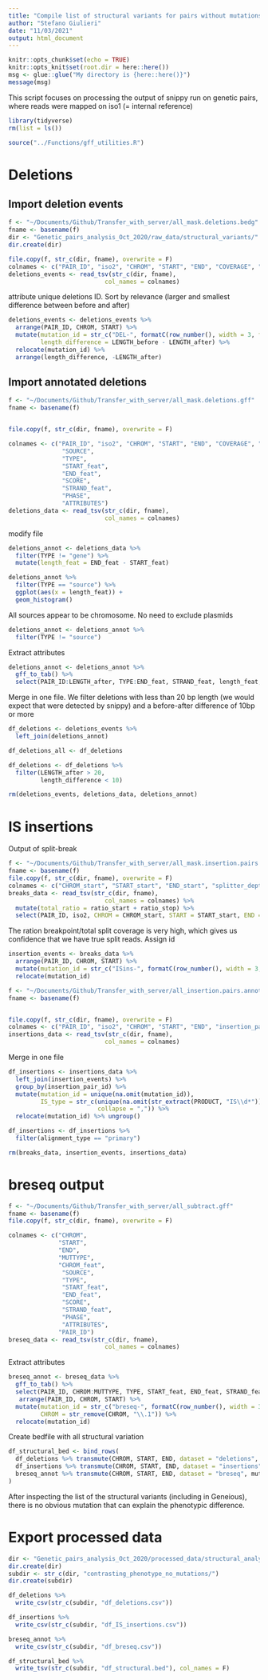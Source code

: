 ```yaml
---
title: "Compile list of structural variants for pairs without mutations on snippy denovo"
author: "Stefano Giulieri"
date: "11/03/2021"
output: html_document
---
```


```r
knitr::opts_chunk$set(echo = TRUE)
knitr::opts_knit$set(root.dir = here::here())
msg <- glue::glue("My directory is {here::here()}")
message(msg)
```

This script focuses on processing the output of snippy run on genetic pairs, where reads were mapped on iso1 (= internal reference)

```r
library(tidyverse)
rm(list = ls())

source("../Functions/gff_utilities.R")
```

# Deletions

## Import deletion events

```r
f <- "~/Documents/Github/Transfer_with_server/all_mask.deletions.bedg"
fname <- basename(f)
dir <- "Genetic_pairs_analysis_Oct_2020/raw_data/structural_variants/"
dir.create(dir)

file.copy(f, str_c(dir, fname), overwrite = F)
colnames <- c("PAIR_ID", "iso2", "CHROM", "START", "END", "COVERAGE", "LENGTH_before", "LENGTH_after")
deletions_events <- read_tsv(str_c(dir, fname),
                           col_names = colnames)
```

attribute unique deletions ID. Sort by relevance (larger and smallest difference between before and after)

```r
deletions_events <- deletions_events %>%
  arrange(PAIR_ID, CHROM, START) %>%
  mutate(mutation_id = str_c("DEL-", formatC(row_number(), width = 3, format = "d", flag = "0")),
         length_difference = LENGTH_before - LENGTH_after) %>%
  relocate(mutation_id) %>%
  arrange(length_difference, -LENGTH_after)

```

## Import annotated deletions

```r
f <- "~/Documents/Github/Transfer_with_server/all_mask.deletions.gff"
fname <- basename(f)


file.copy(f, str_c(dir, fname), overwrite = F)

colnames <- c("PAIR_ID", "iso2", "CHROM", "START", "END", "COVERAGE", "LENGTH_before", "LENGTH_after", "CHROM_protein", 
               "SOURCE", 
               "TYPE", 
               "START_feat", 
               "END_feat", 
               "SCORE", 
               "STRAND_feat", 
               "PHASE", 
               "ATTRIBUTES")
deletions_data <- read_tsv(str_c(dir, fname),
                           col_names = colnames) 
```

modify file

```r
deletions_annot <- deletions_data %>%
  filter(TYPE != "gene") %>%
  mutate(length_feat = END_feat - START_feat)

deletions_annot %>%
  filter(TYPE == "source") %>%
  ggplot(aes(x = length_feat)) +
  geom_histogram()

```

All sources appear to be chromosome. No need to exclude plasmids

```r
deletions_annot <- deletions_annot %>%
  filter(TYPE != "source")
```

Extract attributes

```r
deletions_annot <- deletions_annot %>%
  gff_to_tab() %>%
  select(PAIR_ID:LENGTH_after, TYPE:END_feat, STRAND_feat, length_feat, LOCUS_TAG = locus_tag, GENE = gene, PRODUCT = product, faa_seq = translation)
```

Merge in one file. We filter deletions with less than 20 bp length (we would expect that were detected by snippy) and a before-after difference of 10bp or more

```r
df_deletions <- deletions_events %>%
  left_join(deletions_annot)

df_deletions_all <- df_deletions

df_deletions <- df_deletions %>%
  filter(LENGTH_after > 20,
         length_difference < 10)

rm(deletions_events, deletions_data, deletions_annot)
```


# IS insertions

Output of split-break

```r
f <- "~/Documents/Github/Transfer_with_server/all_mask.insertion.pairs.bed"
fname <- basename(f)
file.copy(f, str_c(dir, fname), overwrite = F)
colnames <- c("CHROM_start", "START_start", "END_start", "splitter_depth_start", "splitter_type_start", "break_depth_start", "ratio_start", "CHROM_stop", "START_stop", "END_stop", "splitter_depth_stop", "splitter_type_stop","break_depth_stop", "ratio_stop", "iso2", "PAIR_ID")
breaks_data <- read_tsv(str_c(dir, fname),
                           col_names = colnames) %>%
  mutate(total_ratio = ratio_start + ratio_stop) %>%
  select(PAIR_ID, iso2, CHROM = CHROM_start, START = START_start, END = END_stop, total_ratio)
```

The ration breakpoint/total split coverage is very high, which gives us confidence that we have true split reads. Assign id

```r
insertion_events <- breaks_data %>%
  arrange(PAIR_ID, CHROM, START) %>%
  mutate(mutation_id = str_c("ISins-", formatC(row_number(), width = 3, format = "d", flag = "0"))) %>%
  relocate(mutation_id) 
```


```r
f <- "~/Documents/Github/Transfer_with_server/all_insertion.pairs.annotated.tab"
fname <- basename(f)


file.copy(f, str_c(dir, fname), overwrite = F)
colnames <- c("PAIR_ID", "iso2", "CHROM", "START", "END", "insertion_pair_id", "length", "alignment_type", "TYPE", "PRODUCT", "LOCUS_TAG", "coordinates")
insertions_data <- read_tsv(str_c(dir, fname),
                           col_names = colnames)
```


Merge in one file

```r
df_insertions <- insertions_data %>%
  left_join(insertion_events) %>%
  group_by(insertion_pair_id) %>%
  mutate(mutation_id = unique(na.omit(mutation_id)),
         IS_type = str_c(unique(na.omit(str_extract(PRODUCT, "IS\\d*"))),
                         collapse = ",")) %>%
  relocate(mutation_id) %>% ungroup()

df_insertions <- df_insertions %>%
  filter(alignment_type == "primary")

rm(breaks_data, insertion_events, insertions_data)
```

# breseq output

```r
f <- "~/Documents/Github/Transfer_with_server/all_subtract.gff"
fname <- basename(f)
file.copy(f, str_c(dir, fname), overwrite = F)

colnames <- c("CHROM",
              "START",
              "END",
              "MUTTYPE",
              "CHROM_feat", 
               "SOURCE", 
               "TYPE", 
               "START_feat", 
               "END_feat", 
               "SCORE", 
               "STRAND_feat", 
               "PHASE", 
               "ATTRIBUTES",
              "PAIR_ID")
breseq_data <- read_tsv(str_c(dir, fname),
                           col_names = colnames) 
```

Extract attributes

```r
breseq_annot <- breseq_data %>%
  gff_to_tab() %>%
  select(PAIR_ID, CHROM:MUTTYPE, TYPE, START_feat, END_feat, STRAND_feat, LOCUS_TAG = locus_tag, GENE = gene, PRODUCT = product) %>%
   arrange(PAIR_ID, CHROM, START) %>%
  mutate(mutation_id = str_c("breseq-", formatC(row_number(), width = 3, format = "d", flag = "0")),
         CHROM = str_remove(CHROM, "\\.1")) %>%
  relocate(mutation_id) 
```

Create bedfile with all structural variation

```r
df_structural_bed <- bind_rows(
  df_deletions %>% transmute(CHROM, START, END, dataset = "deletions", mutation_id),
  df_insertions %>% transmute(CHROM, START, END, dataset = "insertions", mutation_id),
  breseq_annot %>% transmute(CHROM, START, END, dataset = "breseq", mutation_id)
)
```

After inspecting the list of the structural variants (including in Geneious), there is no obvious mutation that can explain the phenotypic difference.

# Export processed data


```r
dir <- "Genetic_pairs_analysis_Oct_2020/processed_data/structural_analysis/"
dir.create(dir)
subdir <- str_c(dir, "contrasting_phenotype_no_mutations/")
dir.create(subdir)

df_deletions %>%
  write_csv(str_c(subdir, "df_deletions.csv"))

df_insertions %>%
  write_csv(str_c(subdir, "df_IS_insertions.csv"))

breseq_annot %>%
  write_csv(str_c(subdir, "df_breseq.csv"))

df_structural_bed %>%
  write_tsv(str_c(subdir, "df_structural.bed"), col_names = F)
```

